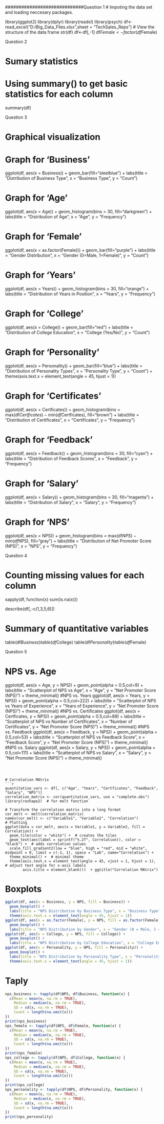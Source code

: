
#############################Question 1
# Impoting the data set and loading neccesary packages.

library(ggplot2)
library(dplyr)
library(readxl)
library(psych)
df<-read_excel("D:/Big_Data_Files.xlsx",sheet = "TechSales_Reps")
# View the structure of the data frame
str(df)
df<-df[,-1]
df$Female<-factor(df$Female)

######################### Question 2

# Sumary statistics

# Using summary() to get basic statistics for each column
summary(df)



######################### Question 3

# Graphical visualization

# Graph for 'Business'
ggplot(df, aes(x = Business)) + geom_bar(fill="steelblue") +
  labs(title = "Distribution of Business Type", x = "Business Type", y = "Count")

# Graph for 'Age'
ggplot(df, aes(x = Age)) + geom_histogram(bins = 30, fill="darkgreen") +
  labs(title = "Distribution of Age", x = "Age", y = "Frequency")

# Graph for 'Female'
ggplot(df, aes(x = as.factor(Female))) + geom_bar(fill="purple") +
  labs(title = "Gender Distribution", x = "Gender (0=Male, 1=Female)", y = "Count")

# Graph for 'Years'
ggplot(df, aes(x = Years)) + geom_histogram(bins = 30, fill="orange") +
  labs(title = "Distribution of Years in Position", x = "Years", y = "Frequency")

# Graph for 'College'
ggplot(df, aes(x = College)) + geom_bar(fill="red") +
  labs(title = "Distribution of College Education", x = "College (Yes/No)", y = "Count")

# Graph for 'Personality'
ggplot(df, aes(x = Personality)) + geom_bar(fill="blue") +
  labs(title = "Distribution of Personality Types", x = "Personality Type", y = "Count") +
  theme(axis.text.x = element_text(angle = 45, hjust = 1))

# Graph for 'Certificates'
ggplot(df, aes(x = Certficates)) + geom_histogram(bins = max(df$Certficates) - min(df$Certficates), fill="brown") +
  labs(title = "Distribution of Certificates", x = "Certificates", y = "Frequency")

# Graph for 'Feedback'
ggplot(df, aes(x = Feedback)) + geom_histogram(bins = 30, fill="cyan") +
  labs(title = "Distribution of Feedback Scores", x = "Feedback", y = "Frequency")

# Graph for 'Salary'
ggplot(df, aes(x = Salary)) + geom_histogram(bins = 30, fill="magenta") +
  labs(title = "Distribution of Salary", x = "Salary", y = "Frequency")

# Graph for 'NPS'
ggplot(df, aes(x = NPS)) + geom_histogram(bins = max(df$NPS) - min(df$NPS), fill="gray") +
  labs(title = "Distribution of Net Promoter Score (NPS)", x = "NPS", y = "Frequency")

####################### Question 4

# Counting missing values for each column
sapply(df, function(x) sum(is.na(x)))

describe(df[,-c(1,3,5,6)])

# Summary of quantitative variables
table(df$Business)
table(df$College)
table(df$Personality)
table(df$Female)



############### Question 5


# NPS vs. Age
ggplot(df, aes(x = Age, y = NPS)) +
  geom_point(alpha = 0.5,col=9) +
  labs(title = "Scatterplot of NPS vs Age", x = "Age", y = "Net Promoter Score (NPS)") +
  theme_minimal()
#NPS vs. Years
ggplot(df, aes(x = Years, y = NPS)) +
  geom_point(alpha = 0.5,col=222) +
  labs(title = "Scatterplot of NPS vs Years of Experience", x = "Years of Experience", y = "Net Promoter Score (NPS)") +
  theme_minimal()
#NPS vs. Certificates
ggplot(df, aes(x = Certficates, y = NPS)) +
  geom_point(alpha = 0.5,col=89) +
  labs(title = "Scatterplot of NPS vs Number of Certificates", x = "Number of Certificates", y = "Net Promoter Score (NPS)") +
  theme_minimal()
#NPS vs. Feedback
ggplot(df, aes(x = Feedback, y = NPS)) +
  geom_point(alpha = 0.5,col=53) +
  labs(title = "Scatterplot of NPS vs Feedback Score", x = "Feedback Score", y = "Net Promoter Score (NPS)") +
  theme_minimal()
#NPS vs. Salary
ggplot(df, aes(x = Salary, y = NPS)) +
  geom_point(alpha = 0.5,col=111) +
  labs(title = "Scatterplot of NPS vs Salary", x = "Salary", y = "Net Promoter Score (NPS)") +
  theme_minimal()

```



# Correlation MAtrix
```{r}

quantitative_vars <- df[, c("Age", "Years", "Certficates", "Feedback", "Salary", "NPS")]
correlation_matrix <- cor(quantitative_vars, use = "complete.obs")
library(reshape2)  # for melt function

# Transform the correlation matrix into a long format
cor_melt <- melt(correlation_matrix)
names(cor_melt) <- c("Variable1", "Variable2", "Correlation")
# Plotting
ggplot(data = cor_melt, aes(x = Variable1, y = Variable2, fill = Correlation)) +
  geom_tile(color = "white") +  # creates the tiles
  geom_text(aes(label = sprintf("%.2f", Correlation)), color = "black") +  # adds correlation values
  scale_fill_gradient2(low = "blue", high = "red", mid = "white", midpoint = 0, limit = c(-1, 1), space = "Lab", name="Correlation") +
  theme_minimal() +  # minimal theme
  theme(axis.text.x = element_text(angle = 45, vjust = 1, hjust = 1),  # adjust text angle for x-axis labels
        axis.title = element_blank())  + ggtitle("Correlation MAtrix")
```

# Boxplots
```{r}
ggplot(df, aes(x = Business, y = NPS, fill = Business)) +
  geom_boxplot() +
  labs(title = "NPS Distribution by Business Type", x = "Business Type", y = "Net Promoter Score (NPS)") +
  theme(axis.text.x = element_text(angle = 45, hjust = 1))
ggplot(df, aes(x = as.factor(Female), y = NPS, fill = as.factor(Female))) +
  geom_boxplot() +
  labs(title = "NPS Distribution by Gender", x = "Gender (0 = Male, 1 = Female)", y = "Net Promoter Score (NPS)")
ggplot(df, aes(x = College, y = NPS, fill = College)) +
  geom_boxplot() +
  labs(title = "NPS Distribution by College Education", x = "College Education (Yes/No)", y = "Net Promoter Score (NPS)")
ggplot(df, aes(x = Personality, y = NPS, fill = Personality)) +
  geom_boxplot() +
  labs(title = "NPS Distribution by Personality Type", x = "Personality Type", y = "Net Promoter Score (NPS)") +
  theme(axis.text.x = element_text(angle = 45, hjust = 1))

```

# Taply
```{r}
nps_business <- tapply(df$NPS, df$Business, function(x) {
  c(Mean = mean(x, na.rm = TRUE),
    Median = median(x, na.rm = TRUE),
    SD = sd(x, na.rm = TRUE),
    Count = length(na.omit(x)))
})
print(nps_business)
nps_female <- tapply(df$NPS, df$Female, function(x) {
  c(Mean = mean(x, na.rm = TRUE),
    Median = median(x, na.rm = TRUE),
    SD = sd(x, na.rm = TRUE),
    Count = length(na.omit(x)))
})
print(nps_female)
nps_college <- tapply(df$NPS, df$College, function(x) {
  c(Mean = mean(x, na.rm = TRUE),
    Median = median(x, na.rm = TRUE),
    SD = sd(x, na.rm = TRUE),
    Count = length(na.omit(x)))
})
print(nps_college)
nps_personality <- tapply(df$NPS, df$Personality, function(x) {
  c(Mean = mean(x, na.rm = TRUE),
    Median = median(x, na.rm = TRUE),
    SD = sd(x, na.rm = TRUE),
    Count = length(na.omit(x)))
})
print(nps_personality)

```

